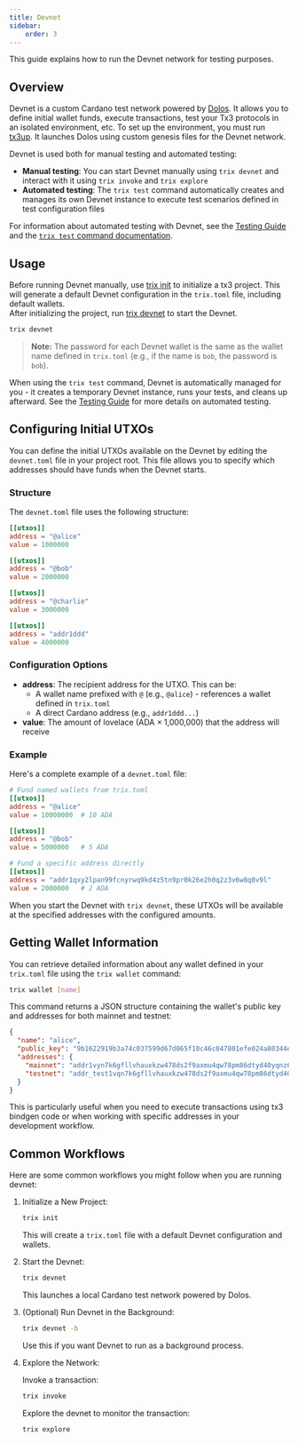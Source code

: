 ```yaml
---
title: Devnet
sidebar:
    order: 3
---
```



This guide explains how to run the Devnet network for testing purposes.

## Overview

Devnet is a custom Cardano test network powered by [Dolos](https://docs.txpipe.io/dolos). It allows you to define initial wallet funds, execute transactions, test your Tx3 protocols in an isolated environment, etc. To set up the environment, you must run [tx3up](./tx3up). It launches Dolos using custom genesis files for the Devnet network.

Devnet is used both for manual testing and automated testing:
- **Manual testing**: You can start Devnet manually using `trix devnet` and interact with it using `trix invoke` and `trix explore`
- **Automated testing**: The `trix test` command automatically creates and manages its own Devnet instance to execute test scenarios defined in test configuration files

For information about automated testing with Devnet, see the [Testing Guide](./testing) and the [`trix test` command documentation](./trix#trix-test).

## Usage

Before running Devnet manually, use [trix init](./trix#trix-init) to initialize a tx3 project. This will generate a default Devnet configuration in the `trix.toml` file, including default wallets.  
After initializing the project, run [trix devnet](./trix#trix-devnet) to start the Devnet.

```sh
trix devnet
```

> **Note:** The password for each Devnet wallet is the same as the wallet name defined in `trix.toml` (e.g., if the name is `bob`, the password is `bob`).

When using the `trix test` command, Devnet is automatically managed for you - it creates a temporary Devnet instance, runs your tests, and cleans up afterward. See the [Testing Guide](./testing) for more details on automated testing.

## Configuring Initial UTXOs

You can define the initial UTXOs available on the Devnet by editing the `devnet.toml` file in your project root. This file allows you to specify which addresses should have funds when the Devnet starts.

### Structure

The `devnet.toml` file uses the following structure:

```toml
[[utxos]]
address = "@alice"
value = 1000000

[[utxos]]
address = "@bob"
value = 2000000

[[utxos]]
address = "@charlie"
value = 3000000

[[utxos]]
address = "addr1ddd"
value = 4000000
```

### Configuration Options

- **address**: The recipient address for the UTXO. This can be:
  - A wallet name prefixed with `@` (e.g., `@alice`) - references a wallet defined in `trix.toml`
  - A direct Cardano address (e.g., `addr1ddd...`)
- **value**: The amount of lovelace (ADA × 1,000,000) that the address will receive

### Example

Here's a complete example of a `devnet.toml` file:

```toml
# Fund named wallets from trix.toml
[[utxos]]
address = "@alice"
value = 10000000  # 10 ADA

[[utxos]]
address = "@bob"
value = 5000000   # 5 ADA

# Fund a specific address directly
[[utxos]]
address = "addr1qxy2lpan99fcnyrwq9kd4z5tn9pr0k26e2h0q2z3v6w8q8v9l"
value = 2000000   # 2 ADA
```

When you start the Devnet with `trix devnet`, these UTXOs will be available at the specified addresses with the configured amounts.

## Getting Wallet Information

You can retrieve detailed information about any wallet defined in your `trix.toml` file using the `trix wallet` command:

```sh
trix wallet [name]
```

This command returns a JSON structure containing the wallet's public key and addresses for both mainnet and testnet:

```json
{
  "name": "alice",
  "public_key": "9b1622919b3a74c037599d67d065f10c46c047801efe024a80344e79be4d9c0b2edb662977726943b63e8c9c5ee761c77f682ee31ef28e74fcab8a54bf692438",
  "addresses": {
    "mainnet": "addr1vyn7k6gfllvhauxkzw478ds2f9axmu4qw78pm86dtyd40yqnz6dv9",
    "testnet": "addr_test1vqn7k6gfllvhauxkzw478ds2f9axmu4qw78pm86dtyd40yqg2w3rq"
  }
}
```

This is particularly useful when you need to execute transactions using tx3 bindgen code or when working with specific addresses in your development workflow.

## Common Workflows

Here are some common workflows you might follow when you are running devnet:

<Steps>

1. Initialize a New Project:

   ```sh
   trix init
   ```

   This will create a `trix.toml` file with a default Devnet configuration and wallets.

2. Start the Devnet:
   ```sh
   trix devnet
   ```

   This launches a local Cardano test network powered by Dolos.

3. (Optional) Run Devnet in the Background:
   ```sh
   trix devnet -b
   ```

   Use this if you want Devnet to run as a background process.

4. Explore the Network:

   Invoke a transaction:
   ```sh
   trix invoke
   ```

   Explore the devnet to monitor the transaction:
   ```sh
   trix explore
   ```

</Steps>

